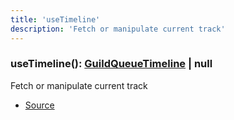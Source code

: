 ```yaml
---
title: 'useTimeline'
description: 'Fetch or manipulate current track'
---
```


### useTimeline(): [GuildQueueTimeline](/api/types/GuildQueueTimeline) | null

Fetch or manipulate current track

- [Source](https://github.com/androz2091/discord-player/blob/ce04b3f4c6671029ce4d4aa9090e56ac7e7f5666/packages/discord-player/src/hooks/useTimeline.ts#L25)
